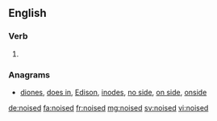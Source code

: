 ==English==

===Verb===
{{head|en}}

# {{en-past of|noise}}

===Anagrams===
* [[diones#English|diones]], [[does in#English|does in]], [[Edison#English|Edison]], [[inodes#English|inodes]], [[no side#English|no side]], [[on side#English|on side]], [[onside#English|onside]]

[[de:noised]]
[[fa:noised]]
[[fr:noised]]
[[mg:noised]]
[[sv:noised]]
[[vi:noised]]